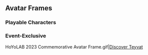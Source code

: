 {{CustomTabs
|tab1 = Overview
|tab2 = Gallery
}}
==Avatar Frames==
===Playable Characters===
{{Files by Category Gallery|Playable Character HoYoLAB Avatar Frames}}

===Event-Exclusive===
<gallery>
HoYoLAB 2023 Commemorative Avatar Frame.gif|[[Discover Teyvat]]
</gallery>
